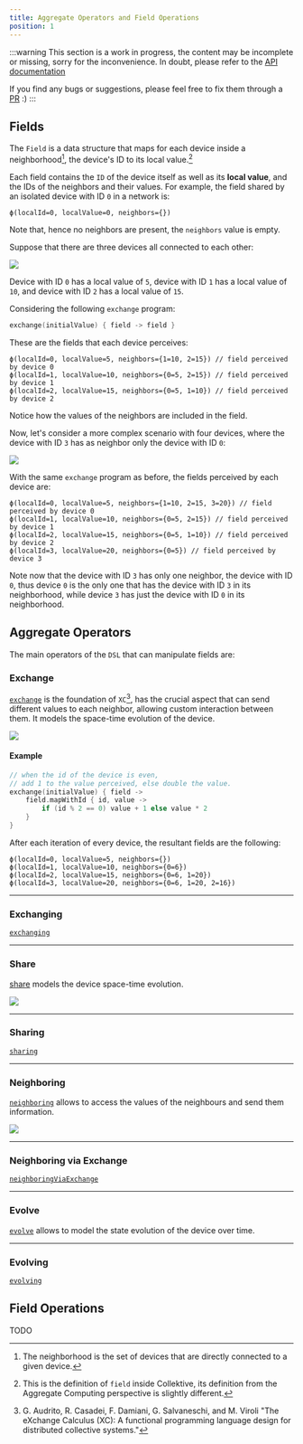 ```yaml
---
title: Aggregate Operators and Field Operations
position: 1
---
```


:::warning
This section is a work in progress,
the content may be incomplete or missing,
sorry for the inconvenience.
In doubt,
please refer to the [API documentation](https://javadoc.io/doc/it.unibo.collektive/collektive-dsl/latest/index.html)

If you find any bugs or suggestions,
please feel free to fix them through a [PR](https://github.com/Collektive/collektive/pulls) :)
:::

## Fields

The `Field` is a data structure that maps for each device inside a neighborhood[^1],
the device's ID to its local value.[^2]

Each field contains the `ID` of the device itself as well as its **local value**,
and the IDs of the neighbors and their values.
For example, the field shared by an isolated device with ID `0` in a network is:
```
ϕ(localId=0, localValue=0, neighbors={})
```
Note that, hence no neighbors are present, the `neighbors` value is empty.

Suppose that there are three devices all connected to each other:

![](/img/devices.svg)

Device with ID `0` has a local value of `5`,
device with ID `1` has a local value of `10`,
and device with ID `2` has a local value of `15`.

Considering the following `exchange` program:
```kotlin
exchange(initialValue) { field -> field }
```

These are the fields that each device perceives:
```
ϕ(localId=0, localValue=5, neighbors={1=10, 2=15}) // field perceived by device 0
ϕ(localId=1, localValue=10, neighbors={0=5, 2=15}) // field perceived by device 1
ϕ(localId=2, localValue=15, neighbors={0=5, 1=10}) // field perceived by device 2
```

Notice how the values of the neighbors are included in the field.

Now, let's consider a more complex scenario with four devices, where the device with ID `3` has as neighbor only the device with ID `0`:

![](/img/four-devices.svg)

With the same `exchange` program as before, the fields perceived by each device are:
```
ϕ(localId=0, localValue=5, neighbors={1=10, 2=15, 3=20}) // field perceived by device 0
ϕ(localId=1, localValue=10, neighbors={0=5, 2=15}) // field perceived by device 1
ϕ(localId=2, localValue=15, neighbors={0=5, 1=10}) // field perceived by device 2
ϕ(localId=3, localValue=20, neighbors={0=5}) // field perceived by device 3
```
Note now that the device with ID `3` has only one neighbor, the device with ID `0`,
thus device `0` is the only one that has the device with ID `3` in its neighborhood,
while device `3` has just the device with ID `0` in its neighborhood.

[^1]: The neighborhood is the set of devices that are directly connected to a given device.
[^2]: This is the definition of `field` inside Collektive, its definition from the Aggregate Computing perspective is slightly different.

## Aggregate Operators

The main operators of the `DSL` that can manipulate fields are:

### Exchange

[`exchange`](https://javadoc.io/doc/it.unibo.collektive/dsl/latest/dsl/it.unibo.collektive.aggregate.api/-aggregate/exchange.html)
is the foundation of `XC`[^3],
has the crucial aspect that can send different values to each neighbor,
allowing custom interaction between them.
It models the space-time evolution of the device.

![](/img/exchange.svg)

#### Example


```kotlin
// when the id of the device is even,
// add 1 to the value perceived, else double the value.
exchange(initialValue) { field ->
    field.mapWithId { id, value ->
        if (id % 2 == 0) value + 1 else value * 2
    }
}
```
After each iteration of every device, the resultant fields are the following:

```
ϕ(localId=0, localValue=5, neighbors={})
ϕ(localId=1, localValue=10, neighbors={0=6})
ϕ(localId=2, localValue=15, neighbors={0=6, 1=20})
ϕ(localId=3, localValue=20, neighbors={0=6, 1=20, 2=16})
```


[^3]: G. Audrito, R. Casadei, F. Damiani, G. Salvaneschi, and M. Viroli "The eXchange Calculus (XC): A functional programming language design for distributed collective systems."

---
### Exchanging
[`exchanging`](https://javadoc.io/doc/it.unibo.collektive/dsl/latest/dsl/it.unibo.collektive.aggregate.api/-aggregate/exchanging.html)

---

### Share
[share](https://javadoc.io/doc/it.unibo.collektive/dsl/latest/dsl/it.unibo.collektive.aggregate.api.operators/share.html)
models the device space-time evolution.


![](/img/share.svg)

---

### Sharing

[`sharing`](https://javadoc.io/doc/it.unibo.collektive/dsl/latest/dsl/it.unibo.collektive.aggregate.api.operators/sharing.html)

---

### Neighboring

[`neighboring`](https://javadoc.io/doc/it.unibo.collektive/dsl/latest/dsl/it.unibo.collektive.aggregate.api/-aggregate/neighboring.html)
allows to access the values of the neighbours and send them information.

![](/img/nbr.svg)

---

### Neighboring via Exchange

[`neighboringViaExchange`](https://javadoc.io/doc/it.unibo.collektive/dsl/latest/dsl/it.unibo.collektive.aggregate.api.operators/neighboring-via-exchange.html)

---

### Evolve

[`evolve`](https://javadoc.io/doc/it.unibo.collektive/dsl/latest/dsl/it.unibo.collektive.aggregate.api/-aggregate/evolve.html)
allows to model the state evolution of the device over time.

---

### Evolving

[`evolving`](https://javadoc.io/doc/it.unibo.collektive/dsl/latest/dsl/it.unibo.collektive.aggregate.api/-aggregate/evolving.html)


## Field Operations

TODO
